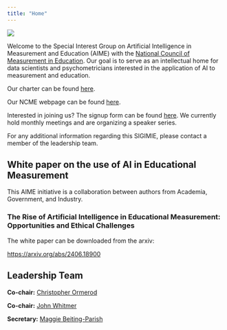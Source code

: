 ```yaml
---
title: "Home"
---
```


![](images/logo-title.png){fig-align="center"}

Welcome to the Special Interest Group on Artificial Intelligence in Measurement and Education (AIME) with the [National Council of Measurement in Education](https://www.ncme.org/home). Our goal is to serve as an intellectual home for data scientists and psychometricians interested in the application of AI to measurement and education.

Our charter can be found [here](about.html).

Our NCME webpage can be found [here](https://www.ncme.org/community/ncme-sigimie/aime).

Interested in joining us? The signup form can be found [here](https://form.jotform.com/ncme/SIGIMIESIGNUP). We currently hold monthly meetings and are organizing a speaker series.

For any additional information regarding this SIGIMIE, please contact a member of the leadership team.

## White paper on the use of AI in Educational Measurement

This AIME initiative is a collaboration between authors from Academia, Government, and Industry. 

### The Rise of Artificial Intelligence in Educational Measurement: Opportunities and Ethical Challenges

The white paper can be downloaded from the arxiv:

[https://arxiv.org/abs/2406.18900](https://arxiv.org/abs/2406.18900)

## Leadership Team

**Co-chair:** [Christopher Ormerod](mailto:christopher.ormerod@gmail.com)

**Co-chair:** [John Whitmer](mailto:jwhitmer@fas.org)

**Secretary:** [Maggie Beiting-Parish](mailto:magdalen.beiting@gmail.com)

